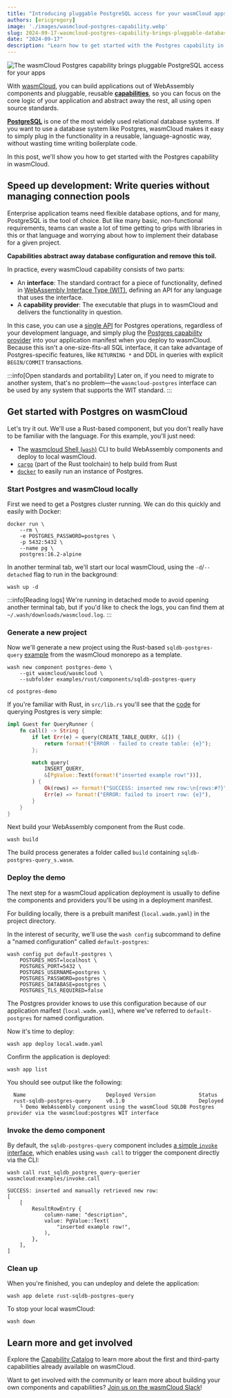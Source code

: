 ```yaml
---
title: "Introducing pluggable PostgreSQL access for your wasmCloud apps"
authors: [ericgregory]
image: './images/wasmcloud-postgres-capability.webp'
slug: 2024-09-17-wasmcloud-postgres-capability-brings-pluggable-databases
date: "2024-09-17"
description: "Learn how to get started with the Postgres capability in wasmCloud."
---
```


![The wasmCloud Postgres capability brings pluggable PostgreSQL access for your apps](./images/wasmcloud-postgres-capability.webp)

With [wasmCloud](/docs/intro), you can build applications out of WebAssembly components and pluggable, reusable [**capabilities**](/docs/concepts/capabilities), so you can focus on the core logic of your application and abstract away the rest, all using open source standards.

[**PostgreSQL**](https://www.postgresql.org/) is one of the most widely used relational database systems. If you want to use a database system like Postgres, wasmCloud makes it easy to simply plug in the functionality in a reusable, language-agnostic way, without wasting time writing boilerplate code. 

In this post, we'll show you how to get started with the Postgres capability in wasmCloud.

## Speed up development: Write queries without managing connection pools

Enterprise application teams need flexible database options, and for many, PostgreSQL is the tool of choice. But like many basic, non-functional requirements, teams can waste a lot of time getting to grips with libraries in this or that language and worrying about how to implement their database for a given project. 

**Capabilities abstract away database configuration and remove this toil.**

In practice, every wasmCloud capability consists of two parts:

* An **interface**: The standard contract for a piece of functionality, defined in [WebAssembly Interface Type (WIT)](/docs/concepts/interfaces#webassembly-interface-type-wit), defining an API for any language that uses the interface.
* A **capability provider**:  The executable that plugs in to wasmCloud and delivers the functionality in question.

In this case, you can use a [single API](https://github.com/wasmCloud/wasmCloud/tree/main/wit/postgres) for Postgres operations, regardless of your development language, and simply plug the [Postgres capability provider](https://github.com/wasmCloud/wasmCloud/tree/main/crates/provider-sqldb-postgres) into your application manifest when you deploy to wasmCloud. Because this isn't a one-size-fits-all SQL interface, it can take advantage of Postgres-specific features, like `RETURNING *` and DDL in queries with explicit `BEGIN/COMMIT` transactions.

:::info[Open standards and portability]
Later on, if you need to migrate to another system, that's no problem&mdash;the `wasmcloud-postgres` interface can be used by any system that supports the WIT standard.
:::

## Get started with Postgres on wasmCloud

Let's try it out. We'll use a Rust-based component, but you don't really have to be familiar with the language. For this example, you'll just need:

- The [wasmcloud Shell (`wash`)](https://wasmcloud.com/docs/installation) CLI to build WebAssembly components and deploy to local wasmCloud.
- [`cargo`](https://doc.rust-lang.org/cargo/getting-started/installation.html) (part of the Rust toolchain) to help build from Rust
- [`docker`](https://docs.docker.com) to easily run an instance of Postgres.

### Start Postgres and wasmCloud locally

First we need to get a Postgres cluster running. We can do this quickly and easily with Docker:

```console
docker run \
    --rm \
    -e POSTGRES_PASSWORD=postgres \
    -p 5432:5432 \
    --name pg \
    postgres:16.2-alpine
```

In another terminal tab, we'll start our local wasmCloud, using the `-d`/`--detached` flag to run in the background:

```shell
wash up -d
```

:::info[Reading logs]
We're running in detached mode to avoid opening another terminal tab, but if you'd like to check the logs, you can find them at `~/.wash/downloads/wasmcloud.log`.
:::

### Generate a new project

Now we'll generate a new project using the Rust-based `sqldb-postgres-query` [example](https://github.com/wasmCloud/wasmCloud/tree/main/examples/rust/components/sqldb-postgres-query) from the wasmCloud monorepo as a template.

```shell
wash new component postgres-demo \
    --git wasmcloud/wasmcloud \
    --subfolder examples/rust/components/sqldb-postgres-query
```
```shell
cd postgres-demo
```

If you're familiar with Rust, in `src/lib.rs` you'll see that the [code](https://github.com/wasmCloud/wasmCloud/blob/main/examples/rust/components/sqldb-postgres-query/src/lib.rs) for  querying Postgres is very simple:

```rs
impl Guest for QueryRunner {
    fn call() -> String {
        if let Err(e) = query(CREATE_TABLE_QUERY, &[]) {
            return format!("ERROR - failed to create table: {e}");
        };

        match query(
            INSERT_QUERY,
            &[PgValue::Text(format!("inserted example row!"))],
        ) {
            Ok(rows) => format!("SUCCESS: inserted new row:\n{rows:#?}"),
            Err(e) => format!("ERROR: failed to insert row: {e}"),
        }
    }
}
```

Next build your WebAssembly component from the Rust code.

```console
wash build
```

The build process generates a folder called `build` containing `sqldb-postgres-query_s.wasm`.


### Deploy the demo

The next step for a wasmCloud application deployment is usually to define the components and providers you'll be using in a deployment manifest. 

For building locally, there is a prebuilt  manifest (`local.wadm.yaml`) in the project directory.

In the interest of security, we'll use the `wash config` subcommand to define a "named configuration" called `default-postgres`: 

```console
wash config put default-postgres \
    POSTGRES_HOST=localhost \
    POSTGRES_PORT=5432 \
    POSTGRES_USERNAME=postgres \
    POSTGRES_PASSWORD=postgres \
    POSTGRES_DATABASE=postgres \
    POSTGRES_TLS_REQUIRED=false
```

The Postgres provider knows to use this configuration because of our application maifest (`local.wadm.yaml`), where we've referred to `default-postgres` for named configuration.

Now it's time to deploy: 

```console
wash app deploy local.wadm.yaml
```

Confirm the application is deployed:

```console
wash app list
```

You should see output like the following:

```text                 
  Name                          Deployed Version              Status                       
  rust-sqldb-postgres-query     v0.1.0                        Deployed                     
    └ Demo WebAssembly component using the wasmCloud SQLDB Postgres provider via the wasmcloud:postgres WIT interface                
```

### Invoke the demo component

By default, the `sqldb-postgres-query` component includes [a simple `invoke` interface](https://github.com/wasmCloud/wasmCloud/blob/main/examples/rust/components/sqldb-postgres-query/wit/component.wit#L6), which enables using `wash call` to trigger the component directly via the CLI:

```shell
wash call rust_sqldb_postgres_query-querier wasmcloud:examples/invoke.call
```
```text
SUCCESS: inserted and manually retrieved new row:
[
    [
        ResultRowEntry {
            column-name: "description",
            value: PgValue::Text(
                "inserted example row!",
            ),
        },
    ],
]
```

### Clean up

When you're finished, you can undeploy and delete the application:

```shell
wash app delete rust-sqldb-postgres-query
```
To stop your local wasmCloud:

```shell
wash down
```

## Learn more and get involved

Explore the [Capability Catalog](/docs/capabilities/) to learn more about the first and third-party capabilities already available on wasmCloud. 

Want to get involved with the community or learn more about building your own components and capabilities? [Join us on the wasmCloud Slack](https://slack.wasmcloud.com/)!
